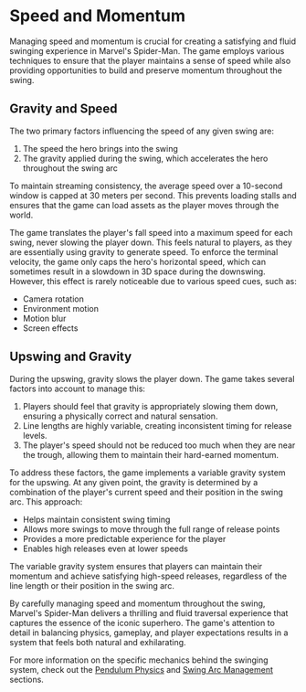 
# Speed and Momentum

Managing speed and momentum is crucial for creating a satisfying and fluid swinging experience in Marvel's Spider-Man. The game employs various techniques to ensure that the player maintains a sense of speed while also providing opportunities to build and preserve momentum throughout the swing.

## Gravity and Speed

The two primary factors influencing the speed of any given swing are:
1. The speed the hero brings into the swing
2. The gravity applied during the swing, which accelerates the hero throughout the swing arc

To maintain streaming consistency, the average speed over a 10-second window is capped at 30 meters per second. This prevents loading stalls and ensures that the game can load assets as the player moves through the world.

The game translates the player's fall speed into a maximum speed for each swing, never slowing the player down. This feels natural to players, as they are essentially using gravity to generate speed. To enforce the terminal velocity, the game only caps the hero's horizontal speed, which can sometimes result in a slowdown in 3D space during the downswing. However, this effect is rarely noticeable due to various speed cues, such as:
- Camera rotation
- Environment motion
- Motion blur
- Screen effects

## Upswing and Gravity

During the upswing, gravity slows the player down. The game takes several factors into account to manage this:
1. Players should feel that gravity is appropriately slowing them down, ensuring a physically correct and natural sensation.
2. Line lengths are highly variable, creating inconsistent timing for release levels.
3. The player's speed should not be reduced too much when they are near the trough, allowing them to maintain their hard-earned momentum.

To address these factors, the game implements a variable gravity system for the upswing. At any given point, the gravity is determined by a combination of the player's current speed and their position in the swing arc. This approach:
- Helps maintain consistent swing timing
- Allows more swings to move through the full range of release points
- Provides a more predictable experience for the player
- Enables high releases even at lower speeds

<Callout type="info">
The variable gravity system ensures that players can maintain their momentum and achieve satisfying high-speed releases, regardless of the line length or their position in the swing arc.
</Callout>

By carefully managing speed and momentum throughout the swing, Marvel's Spider-Man delivers a thrilling and fluid traversal experience that captures the essence of the iconic superhero. The game's attention to detail in balancing physics, gameplay, and player expectations results in a system that feels both natural and exhilarating.

For more information on the specific mechanics behind the swinging system, check out the [Pendulum Physics](/swinging-mechanics/pendulum-physics) and [Swing Arc Management](/swinging-mechanics/swing-arc-management) sections.